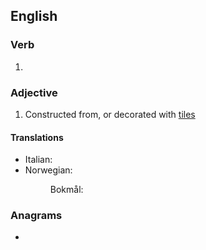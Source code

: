 ==English==

===Verb===
{{head|en|verb form}}

# {{en-past of|tile}}

===Adjective===
{{en-adj|-}}

# Constructed from, or decorated with [[tile]]s

====Translations====
{{trans-top|covered with tiles}}
* Italian: {{t+|it|piastrella}}
* Norwegian:
*: Bokmål: {{t|nb|flislagt}}
{{trans-mid}}
{{trans-bottom}}

===Anagrams===
* {{anagrams|en|lited|tilde}}